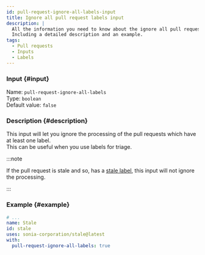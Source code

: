```yaml
---
id: pull-request-ignore-all-labels-input
title: Ignore all pull request labels input
description: |
  All the information you need to know about the ignore all pull request labels input.
  Including a detailed description and an example.
tags:
  - Pull requests
  - Inputs
  - Labels
---
```


### Input {#input}

Name: `pull-request-ignore-all-labels`  
Type: `boolean`  
Default value: `false`

### Description {#description}

This input will let you ignore the processing of the pull requests which have at least one label.  
This can be useful when you use labels for triage.

:::note

If the pull request is stale and so, has a [stale label](pull-request-stale-label-input), this input will not ignore the processing.

:::

### Example {#example}

```yml {6}
# ...
name: Stale
id: stale
uses: sonia-corporation/stale@latest
with:
  pull-request-ignore-all-labels: true
```
